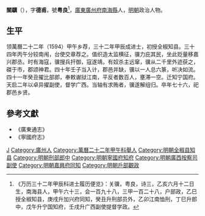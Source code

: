 '''關驥'''（{{bd|?||?|}}），字'''德甫'''，號'''粤良'''<ref>《万历三十二年甲辰科进士履历便览》：关骥，粤良，诗三，乙亥六月十二日生，南海县人，甲午六十三，会一百九十八，三甲一百二十八，户部政，乙巳授全椒知县，庚戌升加兴府同知，癸丑升刑部员外，乙卯江南恤刑，丁巳升郎中，戊午升宁国知府，壬戌升广西副使提督学政。</ref>，[[廣東|廣東]][[廣州府|廣州府]][[南海縣|南海縣]]人，[[明朝|明朝]]政治人物。

==生平==
领萬曆二十二年（1594）甲午乡荐，三十二年甲辰成进士，初授全椒知县。三十四年丙午分较南闱，台使交章荐之。值织造太监横征，骥力庇其民，坐此贬量移嘉兴郡丞。时有海寇，骥搜兵扞御，寇遂靖。有奴杀主远窜，骥从二千里外迹获之，磔于市，郡颂神君。四十年壬子当入计，郡邑并缺，骥以一人总六篆，听决如流。四十一年癸丑擢比部郎，奉敕谳狱江南，平反者数百人，壅滞一空。迁知宁国府。天启二年以卓异擢副使，督学广西。当轴有求贿者，骥遂解组归。卒年七十六，祀郡邑乡贤。

==參考文獻==
{{reflist}}
*《廣東通志》
*《寧國府志》

{{start box}}
{{s-off}}
{{s-before|[[杜文煥_(萬曆進士)|杜文煥]]}}
{{s-title|明朝寧國府知府|1619年－1622年}}
{{s-after|[[黃懋中|黃懋中]]}}
{{end box}}

{{萬曆三十二年甲辰科殿試金榜}}

{{Authority control}}

{{DEFAULTSORT:}}
[[Category:关姓|J]]
[[Category:廣州人|Category:廣州人]]
[[Category:萬曆二十二年甲午科舉人|Category:萬曆二十二年甲午科舉人]]
[[Category:明朝全椒县知县|Category:明朝全椒县知县]]
[[Category:明朝刑部郎中|Category:明朝刑部郎中]]
[[Category:明朝寧國府知府|Category:明朝寧國府知府]]
[[Category:明朝廣西按察司副使|Category:明朝廣西按察司副使]]
[[Category:明朝嘉興府同知|Category:明朝嘉興府同知]]
[[Category:明朝戶部觀政|Category:明朝戶部觀政]]